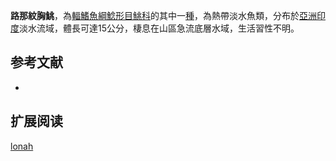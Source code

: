 {{Speciesbox
| name = 路那紋胸鮡
| status = LC
| status_system = IUCN3.1
| image = 
| image_width = 250px
| genus = Glyptothorax
| species = lonah
| authority = [[Sykes|Sykes]], 1839
| synonyms = *''Bagrus lonah '',Sykes, 1839 
*''Glyptosternum lonah '',Sykes, 1839 
*''Glyptosternum dekkanense '',Günther, 1864 
*''Glyptothorax dekkanensis '',Günther, 1864 
}}
'''路那紋胸鮡'''，為[[輻鰭魚綱|輻鰭魚綱]][[鯰形目|鯰形目]][[鮡科|鮡科]]的其中一[[種|種]]，為熱帶淡水魚類，分布於[[亞洲|亞洲]][[印度|印度]]淡水流域，體長可達15公分，棲息在山區急流底層水域，生活習性不明。

==参考文献==
*{{FishBase_species|genus=Glyptothorax|species=lonah|year=2015|month=3}}

== 扩展阅读 ==
{{refbegin}}
{{wikispecies-inline|Glyptothorax lonah|路那紋胸鮡}}
{{refend}}
{{Taxonbar|from=Q538045}}

[[Category:纹胸鮡属|lonah]]